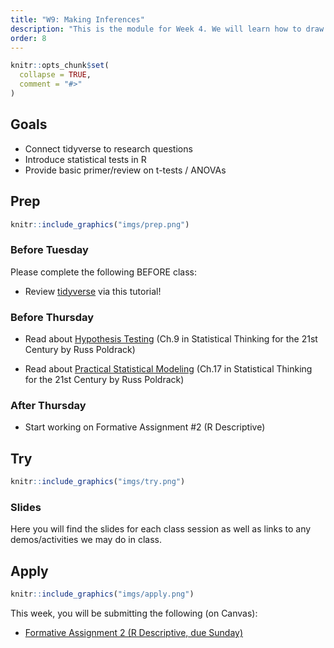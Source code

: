 ```yaml
---
title: "W9: Making Inferences"
description: "This is the module for Week 4. We will learn how to draw inferences based on statistical analysis."
order: 8
---
```


```r
knitr::opts_chunk$set(
  collapse = TRUE,
  comment = "#>"
)
```

## Goals

- Connect tidyverse to research questions
- Introduce statistical tests in R
- Provide basic primer/review on t-tests / ANOVAs

## Prep 

:::::{.card .border .border-2 .border-info}
:::: {.grid .g-0}
::: {.g-col-3}
:::: {.card-body}

```r
knitr::include_graphics("imgs/prep.png")
```

::::
:::

::: {.g-col-9}
:::: {.card-body}
### Before Tuesday

Please complete the following BEFORE class:

- Review [tidyverse](https://malooflab.ucdavis.edu/apps/tidyverse-tutorial/) via this tutorial!


### Before Thursday

- Read about [Hypothesis Testing](https://statsthinking21.github.io/statsthinking21-core-site/hypothesis-testing.html) (Ch.9 in Statistical Thinking for the 21st Century by Russ Poldrack)

- Read about [Practical Statistical Modeling](https://statsthinking21.github.io/statsthinking21-core-site/practical-example.html) (Ch.17 in Statistical Thinking for the 21st Century by Russ Poldrack)

### After Thursday

- Start working on Formative Assignment #2 (R Descriptive)

::::
:::
::::
:::::

## Try {.mt-5}

:::::{.card .border .border-2 .border-info}
:::: {.grid .g-0}
::: {.g-col-3}
:::: {.card-body}

```r
knitr::include_graphics("imgs/try.png")
```

::::
:::

::: {.g-col-9}
:::: {.card-body}

### Slides

Here you will find the slides for each class session as well as links to any demos/activities we may do in class.

<!-- <a class="btn btn-outline-info" href="https://teaching-me.github.io/coglab/slides/W10_Oct_31_2023.pdf" role="button" target="_blank">W10: Slides 1</a> -->
<!-- <a class="btn btn-outline-info" href="https://teaching-me.github.io/coglab/slides/W10_Nov_2_2023.pdf" role="button" target="_blank">W10: Slides 2</a> -->



::::
:::


::::
:::::

## Apply {.mt-5}

:::::{.card .border .border-2 .border-info}
:::: {.grid .g-0}
::: {.g-col-3}
:::: {.card-body}

```r
knitr::include_graphics("imgs/apply.png")
```

::::
:::

::: {.g-col-9}
:::: {.card-body}

This week, you will be submitting the following (on Canvas):

- <span style="color:#508AB0"><a href="https://bowdoin.instructure.com/courses/6255/assignments/63589?module_item_id=382085" target="_blank">Formative Assignment 2 (R Descriptive, due Sunday)</a></span>

::::
:::


::::
:::::